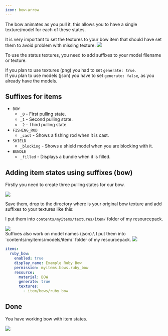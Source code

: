 ```yaml
---
icon: bow-arrow
---
```


The bow animates as you pull it, this allows you to have a single texture/model for each of these states.


<Warning>
It is very important to set the textures to your bow item that should have set them to avoid problem with missing texture:

<img src="/assets/images/bow_without_item_states.gif" data-size="original" />
</Warning>


To use the status textures, you need to add suffixes to your model filename or texture.

If you plan to use textures (png) you had to set `generate: true`.\
If you plan to use models (json) you have to set `generate: false`, as you already have the models.&#x20;

## Suffixes for items

* `BOW`
  * `_0` - First pulling state.
  * `_1` - Second pulling state.
  * `_2` - Third pulling state.
* `FISHING_ROD`
  * `_cast` - Shows a fishing rod when it is cast.
* `SHIELD`
  * `_blocking` - Shows a shield model when you are blocking with it.
* `BUNDLE`
  * `_filled` - Displays a bundle when it is filled.

## Adding item states using suffixes (bow)

Firstly you need to create three pulling states for our bow.

![](assets/images/bow_pulling_states.gif)

Save them, drop to the directory where is your original bow texture and add suffixes to your textures like this:

I put them into `contents/myitems/textures/item/` folder of my resourcepack.

<div align="left"><img src="/assets/images/bow_suffixes_textures.png" /></div>


<Note>
Suffixes also work on model names (json).\
I put them into `contents/myitems/models/item/` folder of my resourcepack.

<img src="/assets/images/bow_suffixes_models.png" data-size="original" />
</Note>


```yaml
items:
  ruby_bow:
    enabled: true
    display_name: Example Ruby Bow
    permission: myitems.bows.ruby_bow
    resource:
      material: BOW
      generate: true
      textures:
        - item/bows/ruby_bow
```

## Done

You have working bow with item states.

![](assets/images/bow_with_item_states.gif)
